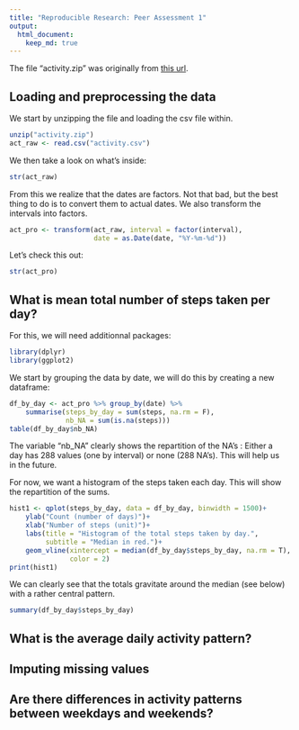 ```yaml
---
title: "Reproducible Research: Peer Assessment 1"
output: 
  html_document:
    keep_md: true
---
```

The file "activity.zip" was originally from [this url](https://d396qusza40orc.cloudfront.net/repdata%2Fdata%2Factivity.zip).

## Loading and preprocessing the data
We start by unzipping the file and loading the csv file within.
```r
unzip("activity.zip")
act_raw <- read.csv("activity.csv")
```
We then take a look on what's inside:
```r
str(act_raw)
```
From this we realize that the dates are factors. Not that bad, but the best  
thing to do is to convert them to actual dates. We also transform the  
intervals into factors.
```r
act_pro <- transform(act_raw, interval = factor(interval),
                     date = as.Date(date, "%Y-%m-%d"))
```
Let's check this out:
```r
str(act_pro)
```

## What is mean total number of steps taken per day?
For this, we will need additionnal packages:
```r
library(dplyr)
library(ggplot2)
```
We start by grouping the data by date, we will do this by creating a new  
dataframe:
```r
df_by_day <- act_pro %>% group_by(date) %>% 
    summarise(steps_by_day = sum(steps, na.rm = F),
              nb_NA = sum(is.na(steps)))
table(df_by_day$nb_NA)
```
The variable "nb_NA" clearly shows the repartition of the NA's : Either a  
day has 288 values (one by interval) or none (288 NA's). This will help us  
in the future.  
  
For now, we want a histogram of the steps taken each day. This will show the repartition of the sums.
```r
hist1 <- qplot(steps_by_day, data = df_by_day, binwidth = 1500)+
    ylab("Count (number of days)")+
    xlab("Number of steps (unit)")+
    labs(title = "Histogram of the total steps taken by day.",
         subtitle = "Median in red.")+
    geom_vline(xintercept = median(df_by_day$steps_by_day, na.rm = T),
               color = 2)
print(hist1)
```
  
We can clearly see that the totals gravitate around the median (see below)  
with a rather central pattern.
```r
summary(df_by_day$steps_by_day)
```


## What is the average daily activity pattern?



## Imputing missing values



## Are there differences in activity patterns between weekdays and weekends?
